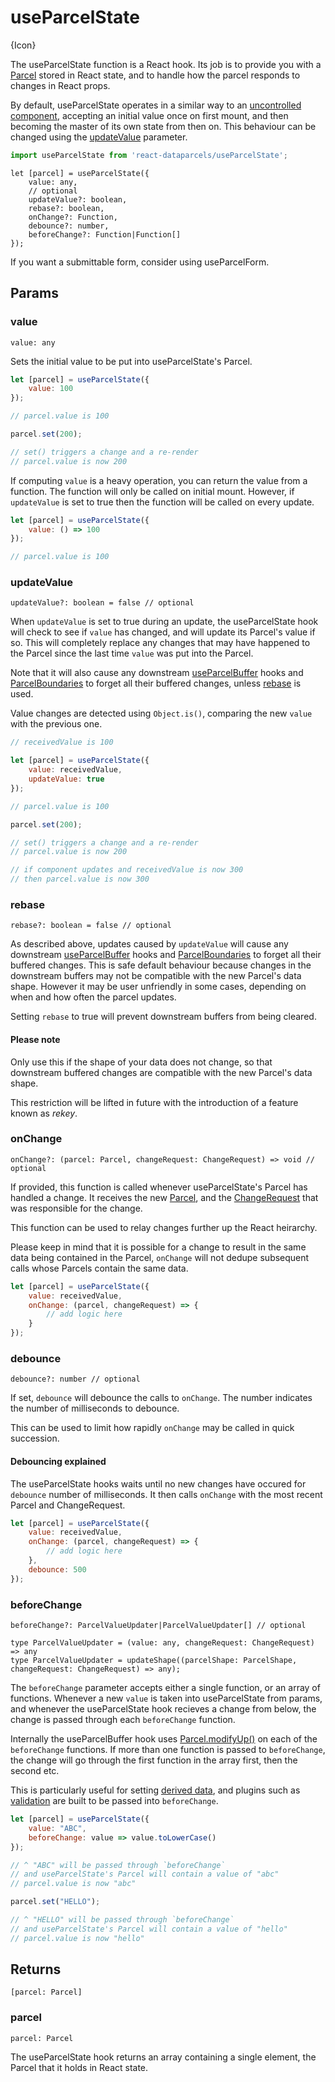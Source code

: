
# useParcelState

<ApiPageIcon>{Icon}</ApiPageIcon>

The useParcelState function is a React hook. Its job is to provide you with a [Parcel](/api/Parcel) stored in React state, and to handle how the parcel responds to changes in React props.

By default, useParcelState operates in a similar way to an [uncontrolled component](https://reactjs.org/docs/uncontrolled-components.html), accepting an initial value once on first mount, and then becoming the master of its own state from then on. This behaviour can be changed using the [updateValue](#updateValue) parameter.

```js
import useParcelState from 'react-dataparcels/useParcelState';
```

```flow
let [parcel] = useParcelState({
    value: any,
    // optional
    updateValue?: boolean,
    rebase?: boolean,
    onChange?: Function,
    debounce?: number,
    beforeChange?: Function|Function[]
});
```

<Message>If you want a submittable form, consider using <Link to="/api/useParcelForm">useParcelForm</Link>.</Message>

<Break />

## <DocsSectionHeading>Params</DocsSectionHeading>

### value

```flow
value: any
```

Sets the initial value to be put into useParcelState's Parcel.

```js
let [parcel] = useParcelState({
    value: 100
});

// parcel.value is 100

parcel.set(200);

// set() triggers a change and a re-render
// parcel.value is now 200
```

If computing `value` is a heavy operation, you can return the value from a function. The function will only be called on initial mount. However, if `updateValue` is set to true then the function will be called on every update.

```js
let [parcel] = useParcelState({
    value: () => 100
});

// parcel.value is 100
```

### updateValue

```flow
updateValue?: boolean = false // optional
```

When `updateValue` is set to true during an update, the useParcelState hook will check to see if `value` has changed, and will update its Parcel's value if so. This will completely replace any changes that may have happened to the Parcel since the last time `value` was put into the Parcel.

Note that it will also cause any downstream [useParcelBuffer](/api/useParcelBuffer#parcel) hooks and [ParcelBoundaries](/api/ParcelBoundary#parcel) to forget all their buffered changes, unless [rebase](#rebase) is used.

Value changes are detected using `Object.is()`, comparing the new `value` with the previous one.

```js
// receivedValue is 100

let [parcel] = useParcelState({
    value: receivedValue,
    updateValue: true
});

// parcel.value is 100

parcel.set(200);

// set() triggers a change and a re-render
// parcel.value is now 200

// if component updates and receivedValue is now 300
// then parcel.value is now 300
```

### rebase

```flow
rebase?: boolean = false // optional
```

As described above, updates caused by `updateValue` will cause any downstream [useParcelBuffer](/api/useParcelBuffer#parcel) hooks and [ParcelBoundaries](/api/ParcelBoundary#parcel) to forget all their buffered changes. This is safe default behaviour because changes in the downstream buffers may not be compatible with the new Parcel's data shape. However it may be user unfriendly in some cases, depending on when and how often the parcel updates.

Setting `rebase` to true will prevent downstream buffers from being cleared.

#### Please note

Only use this if the shape of your data does not change, so that downstream buffered changes are compatible with the new Parcel's data shape.

This restriction will be lifted in future with the introduction of a feature known as *rekey*.

### onChange

```flow
onChange?: (parcel: Parcel, changeRequest: ChangeRequest) => void // optional
```

If provided, this function is called whenever useParcelState's Parcel has handled a change. It receives the new [Parcel](/api/Parcel), and the [ChangeRequest](/api/ChangeRequest) that was responsible for the change.

This function can be used to relay changes further up the React heirarchy.

Please keep in mind that it is possible for a change to result in the same data being contained in the Parcel, `onChange` will not dedupe subsequent calls whose Parcels contain the same data.

```js
let [parcel] = useParcelState({
    value: receivedValue,
    onChange: (parcel, changeRequest) => {
        // add logic here
    }
});
```

### debounce

```flow
debounce?: number // optional
```

If set, `debounce` will debounce the calls to `onChange`. The number indicates the number of milliseconds to debounce.

This can be used to limit how rapidly `onChange` may be called in quick succession.

#### Debouncing explained

The useParcelState hooks waits until no new changes have occured for `debounce` number of milliseconds. It then calls `onChange` with the most recent Parcel and ChangeRequest.

```js
let [parcel] = useParcelState({
    value: receivedValue,
    onChange: (parcel, changeRequest) => {
        // add logic here
    },
    debounce: 500
});
```

### beforeChange

```flow
beforeChange?: ParcelValueUpdater|ParcelValueUpdater[] // optional

type ParcelValueUpdater = (value: any, changeRequest: ChangeRequest) => any
type ParcelValueUpdater = updateShape((parcelShape: ParcelShape, changeRequest: ChangeRequest) => any);
```

The `beforeChange` parameter accepts either a single function, or an array of functions. Whenever a new `value` is taken into useParcelState from params, and whenever the useParcelState hook recieves a change from below, the change is passed through each `beforeChange` function.

Internally the useParcelBuffer hook uses [Parcel.modifyUp()](/api/Parcel#modifyUp()) on each of the `beforeChange` functions. If more than one function is passed to `beforeChange`, the change will go through the first function in the array first, then the second etc.

This is particularly useful for setting [derived data](data-editing#Deriving-meta), and plugins such as [validation](/api/validation) are built to be passed into `beforeChange`.

<ValueUpdater />

```js
let [parcel] = useParcelState({
    value: "ABC",
    beforeChange: value => value.toLowerCase()
});

// ^ "ABC" will be passed through `beforeChange`
// and useParcelState's Parcel will contain a value of "abc"
// parcel.value is now "abc"

parcel.set("HELLO");

// ^ "HELLO" will be passed through `beforeChange`
// and useParcelState's Parcel will contain a value of "hello"
// parcel.value is now "hello"
```

## <DocsSectionHeading>Returns</DocsSectionHeading>

```flow
[parcel: Parcel]
```

### parcel

```flow
parcel: Parcel
```

The useParcelState hook returns an array containing a single element, the Parcel that it holds in React state.
